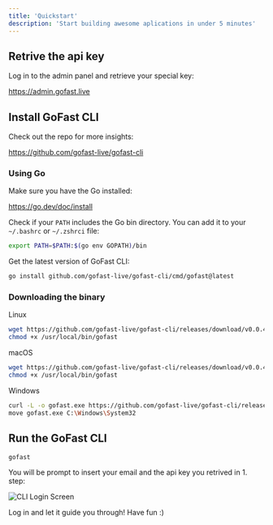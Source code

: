 ```yaml
---
title: 'Quickstart'
description: 'Start building awesome aplications in under 5 minutes'
---
```


## Retrive the api key

Log in to the admin panel and retrieve your special key:

https://admin.gofast.live

## Install GoFast CLI

Check out the repo for more insights:

https://github.com/gofast-live/gofast-cli

### Using Go

Make sure you have the Go installed:

https://go.dev/doc/install

Check if your `PATH` includes the Go bin directory. You can add it to your `~/.bashrc` or `~/.zshrci` file:

```bash
export PATH=$PATH:$(go env GOPATH)/bin
```

Get the latest version of GoFast CLI:

```bash
go install github.com/gofast-live/gofast-cli/cmd/gofast@latest
```

### Downloading the binary

 Linux

```bash
wget https://github.com/gofast-live/gofast-cli/releases/download/v0.0.4/gofast-linux-amd64 -O /usr/local/bin/gofast
chmod +x /usr/local/bin/gofast
```

macOS

```bash
wget https://github.com/gofast-live/gofast-cli/releases/download/v0.0.4/gofast-darwin-amd64 -O /usr/local/bin/gofast
chmod +x /usr/local/bin/gofast
```

Windows

```bash
curl -L -o gofast.exe https://github.com/gofast-live/gofast-cli/releases/download/v0.0.4/gofast-windows-amd64.exe
move gofast.exe C:\Windows\System32
```

## Run the GoFast CLI

```bash
gofast
```

You will be prompt to insert your email and the api key you retrived in 1. step:

![CLI Login Screen](/images/login.jpg)

Log in and let it guide you through! Have fun :)
